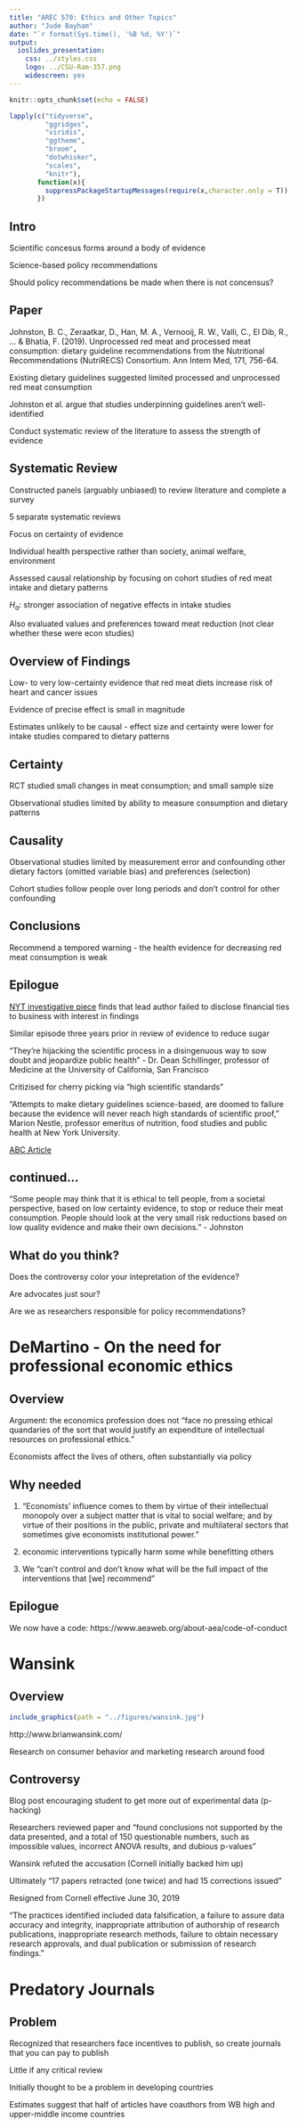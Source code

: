 ```yaml
---
title: "AREC 570: Ethics and Other Topics"
author: "Jude Bayham"
date: "`r format(Sys.time(), '%B %d, %Y')`"
output:
  ioslides_presentation: 
    css: ../styles.css
    logo: ../CSU-Ram-357.png
    widescreen: yes
---
```


```r
knitr::opts_chunk$set(echo = FALSE)

lapply(c("tidyverse",
         "ggridges",
         "viridis",
         "ggtheme",
         "broom",
         "dotwhisker",
         "scales",
         "knitr"),
       function(x){
         suppressPackageStartupMessages(require(x,character.only = T))
       })

```

## Intro

Scientific concesus forms around a body of evidence

Science-based policy recommendations 

Should policy recommendations be made when there is not concensus?



## Paper 
Johnston, B. C., Zeraatkar, D., Han, M. A., Vernooij, R. W., Valli, C., El Dib, R., ... & Bhatia, F. (2019). Unprocessed red meat and processed meat consumption: dietary guideline recommendations from the Nutritional Recommendations (NutriRECS) Consortium. Ann Intern Med, 171, 756-64.

Existing dietary guidelines suggested limited processed and unprocessed red meat consumption

Johnston et al. argue that studies underpinning guidelines aren't well-identified

Conduct systematic review of the literature to assess the strength of evidence

## Systematic Review

Constructed panels (arguably unbiased) to review literature and complete a survey

5 separate systematic reviews

Focus on certainty of evidence

Individual health perspective rather than society, animal welfare, environment

Assessed causal relationship by focusing on cohort studies of red meat intake and dietary patterns

$H_a$: stronger association of negative effects in intake studies

Also evaluated values and preferences toward meat reduction (not clear whether these were econ studies)

## Overview of Findings

Low- to very low-certainty evidence that red meat diets increase risk of heart and cancer issues

Evidence of precise effect is small in magnitude

Estimates unlikely to be causal - effect size and certainty were lower for intake studies compared to dietary patterns

## Certainty

RCT studied small changes in meat consumption; and small sample size

Observational studies limited by ability to measure consumption and dietary patterns 

## Causality

Observational studies limited by measurement error and confounding other dietary factors (omitted variable bias) and preferences (selection)

Cohort studies follow people over long periods and don't control for other confounding


## Conclusions

Recommend a tempored warning - the health evidence for decreasing red meat consumption is weak

## Epilogue

[NYT investigative piece](https://www.nytimes.com/2019/10/04/well/eat/scientist-who-discredited-meat-guidelines-didnt-report-past-food-industry-ties.html) finds that lead author failed to disclose financial ties to business with interest in findings

Similar episode three years prior in review of evidence to reduce sugar

"They're hijacking the scientific process in a disingenuous way to sow doubt and jeopardize public health" - Dr. Dean Schillinger, professor of Medicine at the University of California, San Francisco

Critizised for cherry picking via "high scientific standards"

"Attempts to make dietary guidelines science-based, are doomed to failure because the evidence will never reach high standards of scientific proof," Marion Nestle, professor emeritus of nutrition, food studies and public health at New York University.

[ABC Article](https://abcnews.go.com/Health/health-experts-explain-complications-red-meat-study/story?id=65980232)

## continued...

"Some people may think that it is ethical to tell people, from a societal perspective, based on low certainty evidence, to stop or reduce their meat consumption.  People should look at the very small risk reductions based on low quality evidence and make their own decisions." - Johnston

## What do you think?

Does the controversy color your intepretation of the evidence?

Are advocates just sour?

Are we as researchers responsible for policy recommendations?

# DeMartino - On the need for professional economic ethics

## Overview

Argument: the economics profession does not "face no pressing ethical quandaries of the sort that would justify an expenditure of intellectual resources on professional ethics."

Economists affect the lives of others, often substantially via policy

## Why needed

1) "Economists' influence comes to them by virtue of their intellectual monopoly over a subject matter that is vital to social welfare; and by virtue of their positions in the public, private and multilateral sectors that sometimes give economists institutional power."

2) economic interventions typically harm some while benefitting others

3) We "can't control and don't know what will be the full impact of the interventions that [we] recommend"

## Epilogue

We now have a code: https://www.aeaweb.org/about-aea/code-of-conduct



# Wansink

## Overview 

```r
include_graphics(path = "../figures/wansink.jpg")

```

http://www.brianwansink.com/

Research on consumer behavior and marketing research around food

## Controversy

Blog post encouraging student to get more out of experimental data (p-hacking)

Researchers reviewed paper and "found conclusions not supported by the data presented, and a total of 150 questionable numbers, such as impossible values, incorrect ANOVA results, and dubious p-values"

Wansink refuted the accusation (Cornell initially backed him up)

Ultimately "17 papers retracted (one twice) and had 15 corrections issued"

Resigned from Cornell effective June 30, 2019

"The practices identified included data falsification, a failure to assure data accuracy and integrity, inappropriate attribution of authorship of research publications, inappropriate research methods, failure to obtain necessary research approvals, and dual publication or submission of research findings."

# Predatory Journals

## Problem

Recognized that researchers face incentives to publish, so create journals that you can pay to publish

Little if any critical review

Initially thought to be a problem in developing countries

Estimates suggest that half of articles have coauthors from WB high and upper-middle income countries







 